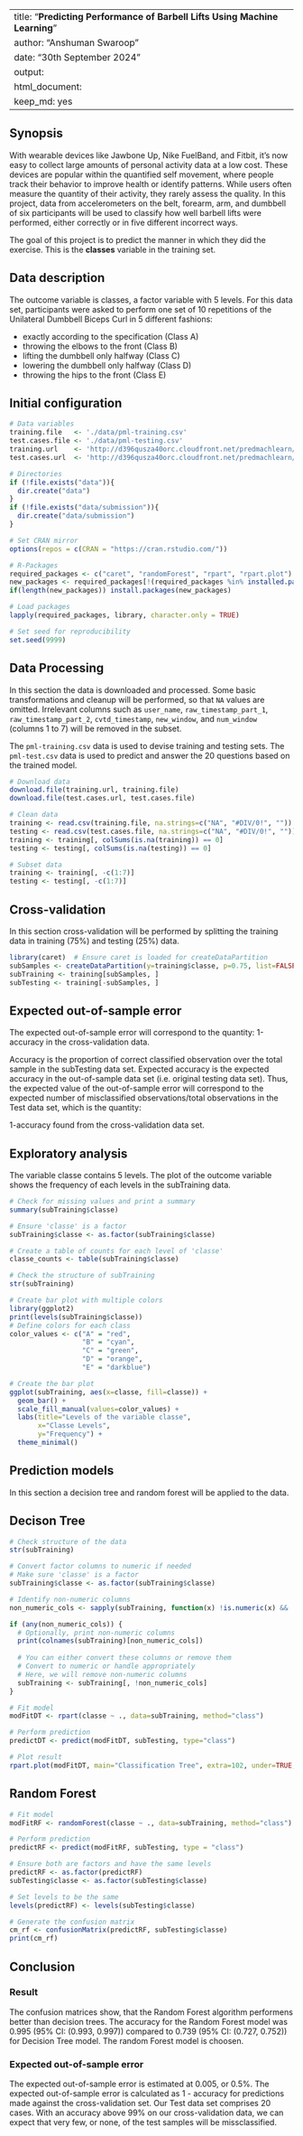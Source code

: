 
---
title: "<strong>Predicting Performance of Barbell Lifts Using Machine Learning</strong>"
author: "Anshuman Swaroop"
date: "30th September 2024"
output:
  html_document:
    keep_md: yes
---

## Synopsis

With wearable devices like Jawbone Up, Nike FuelBand, and Fitbit, it's now easy to collect large amounts of personal activity data at a low cost. These devices are popular within the quantified self movement, where people track their behavior to improve health or identify patterns. While users often measure the quantity of their activity, they rarely assess the quality. In this project, data from accelerometers on the belt, forearm, arm, and dumbbell of six participants will be used to classify how well barbell lifts were performed, either correctly or in five different incorrect ways.

The goal of this project is to predict the manner in which they did the exercise. This is the **classes** variable in the training set.

## Data description

The outcome variable is classes, a factor variable with 5 levels. For this data set, participants were asked to perform one set of 10 repetitions of the Unilateral Dumbbell Biceps Curl in 5 different fashions:

- exactly according to the specification (Class A)
- throwing the elbows to the front (Class B)
- lifting the dumbbell only halfway (Class C)
- lowering the dumbbell only halfway (Class D)
- throwing the hips to the front (Class E)

## Initial configuration

```r
# Data variables
training.file   <- './data/pml-training.csv'
test.cases.file <- './data/pml-testing.csv'
training.url    <- 'http://d396qusza40orc.cloudfront.net/predmachlearn/pml-training.csv'
test.cases.url  <- 'http://d396qusza40orc.cloudfront.net/predmachlearn/pml-testing.csv'

# Directories
if (!file.exists("data")){
  dir.create("data")
}
if (!file.exists("data/submission")){
  dir.create("data/submission")
}

# Set CRAN mirror
options(repos = c(CRAN = "https://cran.rstudio.com/"))

# R-Packages
required_packages <- c("caret", "randomForest", "rpart", "rpart.plot")
new_packages <- required_packages[!(required_packages %in% installed.packages()[,"Package"])]
if(length(new_packages)) install.packages(new_packages)

# Load packages
lapply(required_packages, library, character.only = TRUE)

# Set seed for reproducibility
set.seed(9999)
```

## Data Processing

In this section the data is downloaded and processed. Some basic transformations and cleanup will be performed, so that `NA` values are omitted. Irrelevant columns such as `user_name`, `raw_timestamp_part_1`, `raw_timestamp_part_2`, `cvtd_timestamp`, `new_window`, and  `num_window` (columns 1 to 7) will be removed in the subset.

The `pml-training.csv` data is used to devise training and testing sets.
The `pml-test.csv` data is used to predict and answer the 20 questions based on the trained model.

```r
# Download data
download.file(training.url, training.file)
download.file(test.cases.url, test.cases.file)

# Clean data
training <- read.csv(training.file, na.strings=c("NA", "#DIV/0!", ""))
testing <- read.csv(test.cases.file, na.strings=c("NA", "#DIV/0!", ""))
training <- training[, colSums(is.na(training)) == 0]
testing <- testing[, colSums(is.na(testing)) == 0]

# Subset data
training <- training[, -c(1:7)]
testing <- testing[, -c(1:7)]
```

## Cross-validation
In this section cross-validation will be performed by splitting the training data in training (75%) and testing (25%) data.

```r
library(caret)  # Ensure caret is loaded for createDataPartition
subSamples <- createDataPartition(y=training$classe, p=0.75, list=FALSE)
subTraining <- training[subSamples, ] 
subTesting <- training[-subSamples, ]
```


## Expected out-of-sample error

The expected out-of-sample error will correspond to the quantity: 
1-accuracy in the cross-validation data. 

Accuracy is the proportion of correct classified observation over the total sample in the subTesting data set. Expected accuracy is the expected accuracy in the out-of-sample data set (i.e. original testing data set).
Thus, the expected value of the out-of-sample error will correspond to the expected number of misclassified observations/total observations in the Test data set, which is the quantity:

1-accuracy found from the cross-validation data set.

## Exploratory analysis
The variable classe contains 5 levels. The plot of the outcome variable shows the frequency of each levels in the subTraining data.

```r


# Check for missing values and print a summary
summary(subTraining$classe)

# Ensure 'classe' is a factor
subTraining$classe <- as.factor(subTraining$classe)

# Create a table of counts for each level of 'classe'
classe_counts <- table(subTraining$classe)

# Check the structure of subTraining
str(subTraining)

# Create bar plot with multiple colors
library(ggplot2)
print(levels(subTraining$classe))
# Define colors for each class
color_values <- c("A" = "red", 
                  "B" = "cyan", 
                  "C" = "green", 
                  "D" = "orange", 
                  "E" = "darkblue")

# Create the bar plot
ggplot(subTraining, aes(x=classe, fill=classe)) + 
  geom_bar() + 
  scale_fill_manual(values=color_values) +
  labs(title="Levels of the variable classe", 
       x="Classe Levels", 
       y="Frequency") +
  theme_minimal()


```


## Prediction models
In this section a decision tree and random forest will be applied to the data.

## Decison Tree

```r


# Check structure of the data
str(subTraining)

# Convert factor columns to numeric if needed
# Make sure 'classe' is a factor
subTraining$classe <- as.factor(subTraining$classe)

# Identify non-numeric columns
non_numeric_cols <- sapply(subTraining, function(x) !is.numeric(x) && !is.factor(x))

if (any(non_numeric_cols)) {
  # Optionally, print non-numeric columns
  print(colnames(subTraining)[non_numeric_cols])
  
  # You can either convert these columns or remove them
  # Convert to numeric or handle appropriately
  # Here, we will remove non-numeric columns
  subTraining <- subTraining[, !non_numeric_cols]
}

# Fit model
modFitDT <- rpart(classe ~ ., data=subTraining, method="class")

# Perform prediction
predictDT <- predict(modFitDT, subTesting, type="class")

# Plot result
rpart.plot(modFitDT, main="Classification Tree", extra=102, under=TRUE, faclen=0)


```


## Random Forest

```r
# Fit model
modFitRF <- randomForest(classe ~ ., data=subTraining, method="class")

# Perform prediction
predictRF <- predict(modFitRF, subTesting, type = "class")

# Ensure both are factors and have the same levels
predictRF <- as.factor(predictRF)
subTesting$classe <- as.factor(subTesting$classe)

# Set levels to be the same
levels(predictRF) <- levels(subTesting$classe)

# Generate the confusion matrix
cm_rf <- confusionMatrix(predictRF, subTesting$classe)
print(cm_rf)

```

## Conclusion

### Result

The confusion matrices show, that the Random Forest algorithm performens better than decision trees. The accuracy for the Random Forest model was 0.995 (95% CI: (0.993, 0.997)) compared to 0.739 (95% CI: (0.727, 0.752)) for Decision Tree model. The random Forest model is choosen.

### Expected out-of-sample error
The expected out-of-sample error is estimated at 0.005, or 0.5%. The expected out-of-sample error is calculated as 1 - accuracy for predictions made against the cross-validation set. Our Test data set comprises 20 cases. With an accuracy above 99% on our cross-validation data, we can expect that very few, or none, of the test samples will be missclassified.
